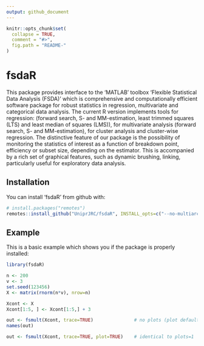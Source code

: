 ---
output: github_document
---

<!-- README.md is generated from README.Rmd. Please edit that file -->

```{r, echo = FALSE}
knitr::opts_chunk$set(
  collapse = TRUE,
  comment = "#>",
  fig.path = "README-"
)
```

# fsdaR

This package provides interface to the 'MATLAB' toolbox 'Flexible Statistical Data Analysis
    (FSDA)' which is comprehensive and computationally efficient
    software package for robust statistics in regression, multivariate
    and categorical data analysis. The current R version implements tools
    for regression: (forward search, S- and MM-estimation, least trimmed
    squares (LTS) and least median of squares (LMS)), for multivariate analysis
    (forward search, S- and MM-estimation), for cluster analysis and cluster-wise regression.
    The distinctive feature of our package is the possibility of
    monitoring the statistics of interest as a function of breakdown point,
    efficiency or subset size, depending on the estimator. This is
    accompanied by a rich set of graphical features, such as dynamic
    brushing, linking, particularly useful for exploratory data analysis.
    
## Installation

You can install 'fsdaR' from github with:

```{r gh-installation, eval = FALSE}
# install.packages("remotes")
remotes::install_github("UniprJRC/fsdaR", INSTALL_opts=c("--no-multiarch"))
```

## Example

This is a basic example which shows you if the package is properly installed:

```{r example1}
library(fsdaR)

n <- 200
v <- 3
set.seed(123456)
X <- matrix(rnorm(n*v), nrow=n)

Xcont <- X
Xcont[1:5, ] <- Xcont[1:5,] + 3

out <- fsmult(Xcont, trace=TRUE)               # no plots (plot defaults to FALSE)
names(out)

out <- fsmult(Xcont, trace=TRUE, plot=TRUE)    # identical to plots=1

```

